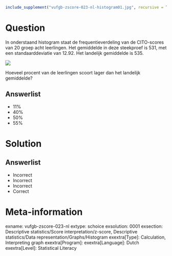```r
include_supplement("vufgb-zscore-023-nl-histogram01.jpg", recursive = TRUE)
```

Question
========

In onderstaand histogram staat de frequentieverdeling van de CITO-scores van 20 groep acht leerlingen. Het gemiddelde in deze steekproef is 531, met een standaarddeviatie van 12.92. Het landelijk gemiddelde is 535. 

![](vufgb-zscore-023-nl-histogram01.jpg)

Hoeveel procent van de leerlingen scoort lager dan het landelijk gemiddelde?
  
Answerlist
----------
* 11%
* 40%
* 50%
* 55%

Solution
========

Answerlist
----------
* Incorrect
* Incorrect
* Incorrect
* Correct

Meta-information
================
exname: vufgb-zscore-023-nl
extype: schoice
exsolution: 0001
exsection: Descriptive statistics/Score interpretation/z-score, Descriptive statistics/Data representation/Graphs/Histogram
exextra[Type]: Calculation, Interpreting graph
exextra[Program]: 
exextra[Language]: Dutch
exextra[Level]: Statistical Literacy
